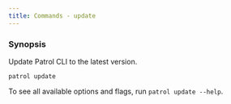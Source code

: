 ```yaml
---
title: Commands - update
---
```


### Synopsis

Update Patrol CLI to the latest version.

```
patrol update
```

To see all available options and flags, run `patrol update --help`.
